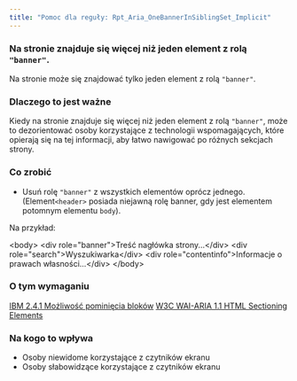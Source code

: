 ```yaml
---
title: "Pomoc dla reguły: Rpt_Aria_OneBannerInSiblingSet_Implicit"
---
```


<div className="toolHelp">
<Row>
<Column colLg={16} colMd={8} colSm={4} className="toolHead">

### Na stronie znajduje się więcej niż jeden element z rolą `"banner"`.

<div id="locLevel"></div>

Na stronie może się znajdować  tylko jeden element z rolą `"banner"`.

</Column>
</Row>
<Row>
<Column colLg={11} colMd={5} colSm={4} className="toolMain">

### Dlaczego to jest ważne

Kiedy na stronie znajduje się więcej niż jeden element z rolą `"banner"`, może to dezorientować osoby korzystające z technologii wspomagających, które opierają się na tej informacji, aby łatwo nawigować po różnych sekcjach strony.


<div id="locSnippet"></div>

### Co zrobić

* Usuń rolę `"banner"` z wszystkich elementów oprócz jednego. (Element`<header>` posiada niejawną rolę banner, gdy jest elementem potomnym elementu `body`).


Na przykład:

<CodeSnippet type="multi" light={true}> &lt;body&gt;
	&lt;div role="banner"&gt;Treść nagłówka strony...&lt;/div&gt;
	&lt;div role="search"&gt;Wyszukiwarka&lt;/div&gt;
	&lt;div role="contentinfo"&gt;Informacje o prawach własności...&lt;/div&gt;
&lt;/body&gt;</CodeSnippet>

</Column>
<Column colLg={5} colMd={3} colSm={4} className="toolLeft">

### O tym wymaganiu

[IBM 2.4.1 Możliwość pominięcia bloków](http://www.ibm.com/able/guidelines/ci162/bypass_blocks.html)
[W3C WAI-ARIA 1.1 HTML Sectioning Elements](https://www.w3.org/TR/wai-aria-practices/examples/landmarks/HTML5.html)

### Na kogo to wpływa

* Osoby niewidome korzystające z czytników ekranu
* Osoby słabowidzące korzystające z czytników ekranu

</Column>
</Row>
</div>

